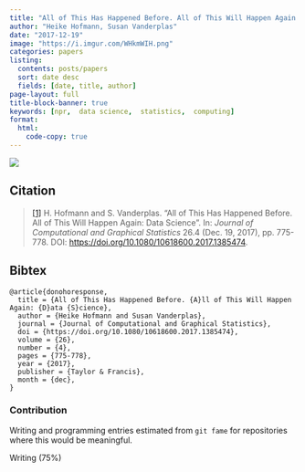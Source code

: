 ```yaml
---
title: "All of This Has Happened Before. All of This Will Happen Again: Data Science"
author: "Heike Hofmann, Susan Vanderplas"
date: "2017-12-19"
image: "https://i.imgur.com/WHkmWIH.png"
categories: papers
listing:
  contents: posts/papers
  sort: date desc
  fields: [date, title, author]
page-layout: full
title-block-banner: true
keywords: [npr,  data science,  statistics,  computing]
format:
  html:
    code-copy: true
---
```

 
![](https://i.imgur.com/WHkmWIH.png){.preview-image}
 
## Citation
> <a name=bib-donohoresponse></a>[[1]](#cite-donohoresponse) H. Hofmann and S. Vanderplas. “All of This Has Happened Before. All of This Will Happen Again: Data Science”. In: _Journal of Computational and Graphical Statistics_ 26.4 (Dec. 19, 2017), pp. 775-778. DOI: [https://doi.org/10.1080/10618600.2017.1385474](https://doi.org/https%3A%2F%2Fdoi.org%2F10.1080%2F10618600.2017.1385474).

::: {.callout-note collapse='true'}
## Bibtex
```
@article{donohoresponse,
  title = {All of This Has Happened Before. {A}ll of This Will Happen Again: {D}ata {S}cience},
  author = {Heike Hofmann and Susan Vanderplas},
  journal = {Journal of Computational and Graphical Statistics},
  doi = {https://doi.org/10.1080/10618600.2017.1385474},
  volume = {26},
  number = {4},
  pages = {775-778},
  year = {2017},
  publisher = {Taylor & Francis},
  month = {dec},
}
```
:::



### Contribution

Writing and programming entries estimated from `git fame` for repositories where this would be meaningful.

Writing (75\%)
